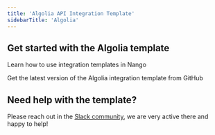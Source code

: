```yaml
---
title: 'Algolia API Integration Template'
sidebarTitle: 'Algolia'
---
```


## Get started with the Algolia template

<Card title="How to use integration templates"
      href="/understand/concepts/templates"
      icon="book-open">
    Learn how to use integration templates in Nango
</Card>

<Card title="Get the Algolia template"
      href="https://github.com/NangoHQ/nango/tree/master/integration-templates/teamtailor"
      icon="github">
    Get the latest version of the Algolia integration template from GitHub
</Card>

## Need help with the template?
Please reach out in the [Slack community](https://nango.dev/slack), we are very active there and happy to help!